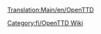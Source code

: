 [[Translation:Main/en/OpenTTD]]{{en/-}}
{{en/Bilingual box| Fi
| Käyttöoppaaseen liittyvät artikkelit. Artikkelit, jotka löytyvät [[Template/fi/Sisällysluettelo]]:sta, siirtyvät automaattisesti tänne.
| A Category for Manual related pages. Articles that are called by [[Template/fi/Sisällysluettelo]] are automatically placed here.}}

[[Category:fi/OpenTTD Wiki]]